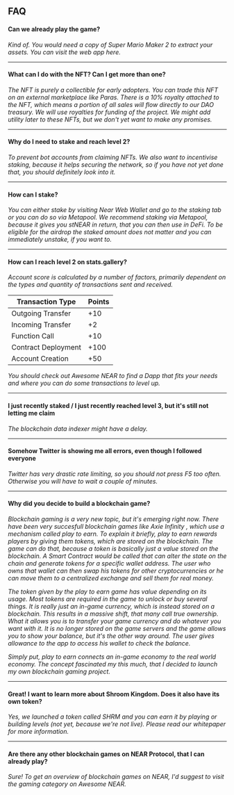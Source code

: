 
## FAQ

#### Can we already play the game?

_Kind of. You would need a copy of Super Mario Maker 2 to extract your assets. You can visit the web app <ExternalLink href="https://app.shroomkingdom.net/">here</ExternalLink>._

----

#### What can I do with the NFT? Can I get more than one?

_The NFT is purely a collectible for early adopters._
_You can trade this NFT on an external marketplace like <ExternalLink href="https://paras.id/">Paras</ExternalLink>._
_There is a 10% royalty attached to the NFT, which means a portion of all sales will flow directly to our DAO treasury._
_We will use royalties for funding of the project._
_We might add utility later to these NFTs, but we don't yet want to make any promises._

----

#### Why do I need to stake and reach level 2?

_To prevent bot accounts from claiming NFTs._
_We also want to incentivise staking, because it helps securing the network,_
_so if you have not yet done that, you should definitely look into it._

----

#### How can I stake?

_You can either stake by visiting <ExternalLink href="https://wallet.near.org/">Near Web Wallet</ExternalLink> and go to the staking tab_
_or you can do so via <ExternalLink href="https://metapool.app/dapp/mainnet/meta/">Metapool</ExternalLink>._
_We recommend staking via Metapool, because it gives you stNEAR in return, that you can then use in DeFi._
_To be eligible for the airdrop the staked amount does not matter and you can immediately unstake, if you want to._

----

#### How can I reach level 2 on <ExternalLink href="https://stats.gallery/">stats.gallery</ExternalLink>?

_Account score is calculated by a number of factors, primarily dependent on the types and quantity of transactions sent and received._

| Transaction Type    |	Points |
|---------------------|--------|
| Outgoing Transfer   |	   +10 |
| Incoming Transfer   |	    +2 |
| Function Call       |	   +10 |
| Contract Deployment	|   +100 |
| Account Creation    |	   +50 |

_You should check out <ExternalLink href="https://awesomenear.com/">Awesome NEAR</ExternalLink> to find a Dapp that fits your needs_
_and where you can do some transactions to level up._

----

#### I just recently staked / I just recently reached level 3, but it's still not letting me claim

_The blockchain data indexer might have a delay._

----

#### Somehow Twitter is showing me all errors, even though I followed everyone

_Twitter has very drastic rate limiting, so you should not press F5 too often._
_Otherwise you will have to wait a couple of minutes._

----

#### Why did you decide to build a blockchain game?

_Blockchain gaming is a very new topic, but it's emerging right now._
_There have been very succesfull blockchain games like <ExternalLink href="https://axieinfinity.com/">Axie Infinity</ExternalLink>_
_, which use a mechanism called <ExternalLink href="https://www.playtoearn.online/whats-the-play-to-earn-business-model/">play to earn</ExternalLink>._
_To explain it briefly, play to earn rewards players by giving them tokens, which are stored on the blockchain._
_The game can do that, because a token is basically just a value stored on the blockchain._
_A Smart Contract would be called that can alter the state on the chain and generate tokens for a specific wallet address._
_The user who owns that wallet can then swap his tokens for other cryptocurrencies or he can move them to a centralized exchange and sell them for real money._

_The token given by the play to earn game has value depending on its usage._
_Most tokens are required in the game to unlock or buy several things._
_It is really just an in-game currency, which is instead stored on a blockchain._
_This results in a massive shift, that many call true ownership._
_What it allows you is to transfer your game currency and do whatever you want with it._
_It is no longer stored on the game servers and the game allows you to show your balance, but it's the other way around._
_The user gives allowance to the app to access his wallet to check the balance._

_Simply put, play to earn connects an in-game economy to the real world economy._
_The concept fascinated my this much, that I decided to launch my own blockchain gaming project._

----

#### Great! I want to learn more about Shroom Kingdom. Does it also have its own token?

_Yes, we launched a token called SHRM and you can earn it by playing or building levels (not yet, because we're not live)._
_Please read our <ExternalLink href="https://whitepaper.shroomkingdom.net/">whitepaper</ExternalLink> for more information._

----

#### Are there any other blockchain games on NEAR Protocol, that I can already play?

_Sure!_
_To get an overview of blockchain games on NEAR, I'd suggest to visit the gaming category on <ExternalLink href="https://awesomenear.com/categories/gaming/">Awesome NEAR</ExternalLink>._
